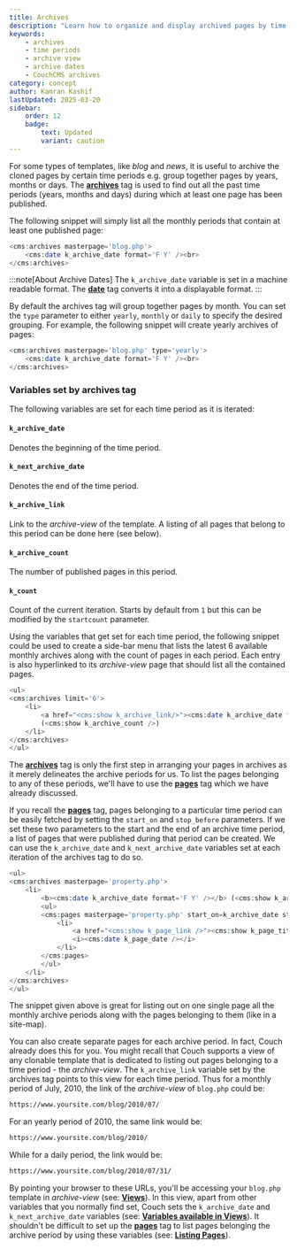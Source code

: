 ```yaml
---
title: Archives
description: "Learn how to organize and display archived pages by time periods in CouchCMS using the archives tag"
keywords:
    - archives
    - time periods
    - archive view
    - archive dates
    - CouchCMS archives
category: concept
author: Kamran Kashif
lastUpdated: 2025-03-20
sidebar:
    order: 12
    badge:
        text: Updated
        variant: caution
---
```


For some types of templates, like _blog_ and _news_, it is useful to archive the cloned pages by certain time periods e.g. group together pages by years, months or days. The [**archives**](../../tags-reference/archives/) tag is used to find out all the past time periods (years, months and days) during which at least one page has been published.

The following snippet will simply list all the monthly periods that contain at least one published page:

```php title="Basic Monthly Archive"
<cms:archives masterpage='blog.php'>
    <cms:date k_archive_date format='F Y' /><br>
</cms:archives>
```

:::note[About Archive Dates]
The `k_archive_date` variable is set in a machine readable format.
The [**date**](../../tags-reference/date/) tag converts it into a displayable format.
:::

By default the archives tag will group together pages by month. You can set the `type` parameter to either `yearly`, `monthly` or `daily` to specify the desired grouping. For example, the following snippet will create yearly archives of pages:

```php title="Yearly Archive Example"
<cms:archives masterpage='blog.php' type='yearly'>
    <cms:date k_archive_date format='F Y' /><br>
</cms:archives>
```

### Variables set by archives tag

The following variables are set for each time period as it is iterated:

#### `k_archive_date`

Denotes the beginning of the time period.

#### `k_next_archive_date`

Denotes the end of the time period.

#### `k_archive_link`

Link to the _archive-view_ of the template.
A listing of all pages that belong to this period can be done here (see below).

#### `k_archive_count`

The number of published pages in this period.

#### `k_count`

Count of the current iteration. Starts by default from `1` but this can be modified by the `startcount` parameter.

Using the variables that get set for each time period, the following snippet could be used to create a side-bar menu that lists the latest 6 available monthly archives along with the count of pages in each period. Each entry is also hyperlinked to its _archive-view_ page that should list all the contained pages.

```php title="Archive Menu Example"
<ul>
<cms:archives limit='6'>
    <li>
        <a href="<cms:show k_archive_link/>"><cms:date k_archive_date format='F Y' /></a>
        (<cms:show k_archive_count />)
    </li>
</cms:archives>
</ul>
```

The [**archives**](../../tags-reference/archives/) tag is only the first step in arranging your pages in archives as it merely delineates the archive periods for us. To list the pages belonging to any of these periods, we'll have to use the [**pages**](../../tags-reference/pages/) tag which we have already discussed.

If you recall the [**pages**](../../tags-reference/pages/) tag, pages belonging to a particular time period can be easily fetched by setting the `start_on` and `stop_before` parameters. If we set these two parameters to the start and the end of an archive time period, a list of pages that were published during that period can be created. We can use the `k_archive_date` and `k_next_archive_date` variables set at each iteration of the archives tag to do so.

```php title="Complete Archive List"
<ul>
<cms:archives masterpage='property.php'>
    <li>
        <b><cms:date k_archive_date format='F Y' /></b> (<cms:show k_archive_count />)
        <ul>
        <cms:pages masterpage='property.php' start_on=k_archive_date stop_before=k_next_archive_date>
            <li>
                <a href="<cms:show k_page_link />"><cms:show k_page_title /></a>
                <i><cms:date k_page_date /></i>
            </li>
        </cms:pages>
        </ul>
    </li>
</cms:archives>
</ul>
```

The snippet given above is great for listing out on one single page all the monthly archive periods along with the pages belonging to them (like in a site-map).

You can also create separate pages for each archive period. In fact, Couch already does this for you. You might recall that Couch supports a view of any clonable template that is dedicated to listing out pages belonging to a time period - the _archive-view_. The `k_archive_link` variable set by the archives tag points to this view for each time period. Thus for a monthly period of July, 2010, the link of the _archive-view_ of `blog.php` could be:

```txt title="Monthly Archive URL"
https://www.yoursite.com/blog/2010/07/
```

For an yearly period of 2010, the same link would be:

```txt title="Yearly Archive URL"
https://www.yoursite.com/blog/2010/
```

While for a daily period, the link would be:

```txt title="Daily Archive URL"
https://www.yoursite.com/blog/2010/07/31/
```

By pointing your browser to these URLs, you'll be accessing your `blog.php` template in _archive-view_ (see: [**Views**](../views/)). In this view, apart from other variables that you normally find set, Couch sets the `k_archive_date` and `k_next_archive_date` variables (see: [**Variables available in Views**](../variables-in-views/)). It shouldn't be difficult to set up the [**pages**](../../tags-reference/pages/) tag to list pages belonging the archive period by using these variables (see: [**Listing Pages**](../listing-pages/)).
